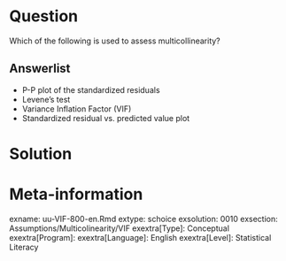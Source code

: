 Question
========
  
Which of the following is used to assess multicollinearity?
  
Answerlist
----------
* P-P plot of the standardized residuals
* Levene’s test
* Variance Inflation Factor (VIF)
* Standardized residual vs. predicted value plot


Solution
========


Meta-information
================
exname: uu-VIF-800-en.Rmd
extype: schoice
exsolution: 0010
exsection: Assumptions/Multicolinearity/VIF
exextra[Type]: Conceptual
exextra[Program]: 
exextra[Language]: English
exextra[Level]: Statistical Literacy
